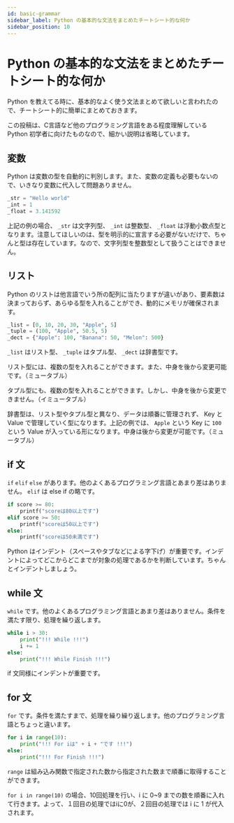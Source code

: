 ```yaml
---
id: basic-grammar
sidebar_label: Python の基本的な文法をまとめたチートシート的な何か
sidebar_position: 10
---
```



# Python の基本的な文法をまとめたチートシート的な何か

Python を教えてる時に、基本的なよく使う文法まとめて欲しいと言われたので、チートシート的に簡単にまとめておきます。

この投稿は、C言語など他のプログラミング言語をある程度理解している Python 初学者に向けたものなので、細かい説明は省略しています。

## 変数

Python は変数の型を自動的に判別します。また、変数の定義も必要もないので、いきなり変数に代入して問題ありません。

```Python
_str = "Hello world"
_int = 1
_float = 3.141592
```

上記の例の場合、 `_str` は文字列型、 `_int` は整数型、 `_float` は浮動小数点型となります。注意してほしいのは、型を明示的に宣言する必要がないだけで、ちゃんと型は存在しています。なので、文字列型を整数型として扱うことはできません。

## リスト

Python のリストは他言語でいう所の配列に当たりますが違いがあり、要素数は決まっておらず、あらゆる型を入れることができ、動的にメモリが確保されます。

```Python
_list = [0, 10, 20, 30, "Apple", 5]
_tuple = (100, "Apple", 50.5, 5)
_dect = {"Apple": 100, "Banana": 50, "Melon": 500}

```

`_list` はリスト型、 `_tuple` はタプル型、 `_dect` は辞書型です。

リスト型には、複数の型を入れることができます。また、中身を後から変更可能です。（ミュータブル）

タプル型にも、複数の型を入れることができます。しかし、中身を後から変更できません。（イミュータブル）

辞書型は、リスト型やタプル型と異なり、データは順番に管理されず、 Key と Value で管理していく型になります。上記の例では、 `Apple` という Key に `100` という Value が入っている形になります。中身は後から変更が可能です。（ミュータブル）

## if 文

`if` `elif` `else` があります。他のよくあるプログラミング言語とあまり差はありません。 `elif` は else if の略です。

```Python
if score >= 80:
	printf("scoreは80以上です")
elif score >= 50:
	printf("scoreは50以上です")
else:
	printf("scoreは50未満です")
```

Python はインデント（スペースやタブなどによる字下げ）が重要です。インデントによってどこからどこまでが対象の処理であるかを判断しています。ちゃんとインデントしましょう。

## while 文

`while` です。他のよくあるプログラミング言語とあまり差はありません。条件を満たす限り、処理を繰り返します。

```Python
while i > 30:
	print("!!! While !!!")
	i += 1
else:
	print("!!! While Finish !!!")

```

if 文同様にインデントが重要です。

## for 文

`for` です。条件を満たすまで、処理を繰り繰り返します。他のプログラミング言語とちょっと違います。

```Python
for i in range(10):
	print("!!! For iは" + i + "です !!!")
else:
	print("!!! For Finish !!!")
```

`range` は組み込み関数で指定された数から指定された数まで順番に取得することができます。

`for i in range(10)` の場合、10回処理を行い、i に 0~9 までの数を順番に入れて行きます。よって、１回目の処理ではiに0が、２回目の処理では i に 1 が代入されます。
